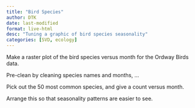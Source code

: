 ```yaml
---
title: "Bird Species"
author: DTK
date: last-modified
format: live-html
desc: "Tuning a graphic of bird species seasonality"
categories: [SVD, ecology]
---
```


Make a raster plot of the bird species versus month for the Ordway Birds data.

Pre-clean by cleaning species names and months, ...

Pick out the 50 most common species, and give a count versus month.

Arrange this so that seasonality patterns are easier to see.

